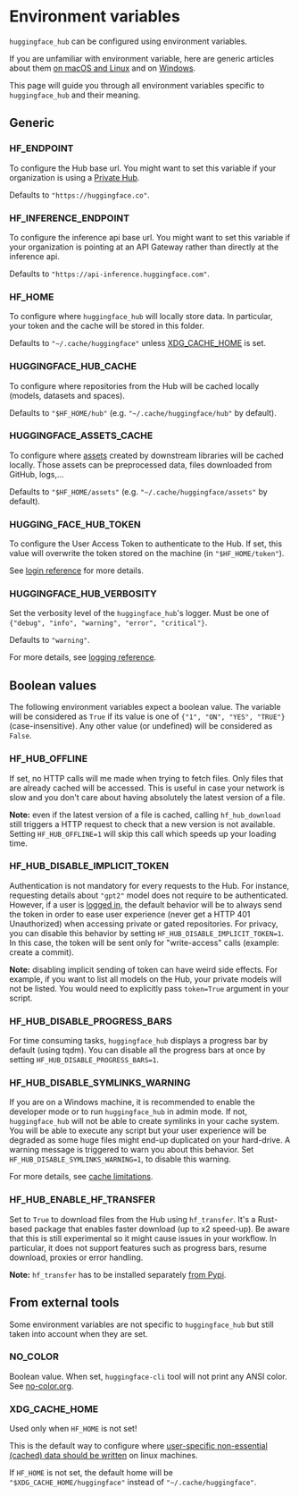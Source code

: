 # Environment variables

`huggingface_hub` can be configured using environment variables.

If you are unfamiliar with environment variable, here are generic articles about them
[on macOS and Linux](https://linuxize.com/post/how-to-set-and-list-environment-variables-in-linux/)
and on [Windows](https://phoenixnap.com/kb/windows-set-environment-variable).

This page will guide you through all environment variables specific to `huggingface_hub`
and their meaning.

## Generic

### HF_ENDPOINT

To configure the Hub base url. You might want to set this variable if your organization
is using a [Private Hub](https://huggingface.co/platform).

Defaults to `"https://huggingface.co"`.

### HF_INFERENCE_ENDPOINT

To configure the inference api base url. You might want to set this variable if your organization
is pointing at an API Gateway rather than directly at the inference api.

Defaults to `"https://api-inference.huggingface.com"`.

### HF_HOME

To configure where `huggingface_hub` will locally store data. In particular, your token
and the cache will be stored in this folder.

Defaults to `"~/.cache/huggingface"` unless [XDG_CACHE_HOME](#xdgcachehome) is set.

### HUGGINGFACE_HUB_CACHE

To configure where repositories from the Hub will be cached locally (models, datasets and
spaces).

Defaults to `"$HF_HOME/hub"` (e.g. `"~/.cache/huggingface/hub"` by default).

### HUGGINGFACE_ASSETS_CACHE

To configure where [assets](../guides/manage-cache#caching-assets) created by downstream libraries
will be cached locally. Those assets can be preprocessed data, files downloaded from GitHub,
logs,...

Defaults to `"$HF_HOME/assets"` (e.g. `"~/.cache/huggingface/assets"` by default).

### HUGGING_FACE_HUB_TOKEN

To configure the User Access Token to authenticate to the Hub. If set, this value will
overwrite the token stored on the machine (in `"$HF_HOME/token"`).

See [login reference](../package_reference/login) for more details.

### HUGGINGFACE_HUB_VERBOSITY

Set the verbosity level of the `huggingface_hub`'s logger. Must be one of
`{"debug", "info", "warning", "error", "critical"}`.

Defaults to `"warning"`.

For more details, see [logging reference](../package_reference/utilities#huggingface_hub.utils.logging.get_verbosity).

## Boolean values

The following environment variables expect a boolean value. The variable will be considered
as `True` if its value is one of `{"1", "ON", "YES", "TRUE"}` (case-insensitive). Any other value
(or undefined) will be considered as `False`.

### HF_HUB_OFFLINE

If set, no HTTP calls will me made when trying to fetch files. Only files that are already
cached will be accessed. This is useful in case your network is slow and you don't care
about having absolutely the latest version of a file.

**Note:** even if the latest version of a file is cached, calling `hf_hub_download` still triggers
a HTTP request to check that a new version is not available. Setting `HF_HUB_OFFLINE=1` will
skip this call which speeds up your loading time.

### HF_HUB_DISABLE_IMPLICIT_TOKEN

Authentication is not mandatory for every requests to the Hub. For instance, requesting
details about `"gpt2"` model does not require to be authenticated. However, if a user is
[logged in](../package_reference/login), the default behavior will be to always send the token
in order to ease user experience (never get a HTTP 401 Unauthorized) when accessing private or gated repositories. For privacy, you can
disable this behavior by setting `HF_HUB_DISABLE_IMPLICIT_TOKEN=1`. In this case,
the token will be sent only for "write-access" calls (example: create a commit).

**Note:** disabling implicit sending of token can have weird side effects. For example,
if you want to list all models on the Hub, your private models will not be listed. You
would need to explicitly pass `token=True` argument in your script.

### HF_HUB_DISABLE_PROGRESS_BARS

For time consuming tasks, `huggingface_hub` displays a progress bar by default (using tqdm).
You can disable all the progress bars at once by setting `HF_HUB_DISABLE_PROGRESS_BARS=1`.

### HF_HUB_DISABLE_SYMLINKS_WARNING

If you are on a Windows machine, it is recommended to enable the developer mode or to run
`huggingface_hub` in admin mode. If not, `huggingface_hub` will not be able to create
symlinks in your cache system. You will be able to execute any script but your user experience
will be degraded as some huge files might end-up duplicated on your hard-drive. A warning
message is triggered to warn you about this behavior. Set `HF_HUB_DISABLE_SYMLINKS_WARNING=1`,
to disable this warning.

For more details, see [cache limitations](../guides/manage-cache#limitations).

### HF_HUB_ENABLE_HF_TRANSFER

Set to `True` to download files from the Hub using `hf_transfer`. It's a Rust-based package
that enables faster download (up to x2 speed-up). Be aware that this is still experimental
so it might cause issues in your workflow. In particular, it does not support features such
as progress bars, resume download, proxies or error handling.

**Note:** `hf_transfer` has to be installed separately [from Pypi](https://pypi.org/project/hf-transfer/).

## From external tools

Some environment variables are not specific to `huggingface_hub` but still taken into account
when they are set.

### NO_COLOR

Boolean value. When set, `huggingface-cli` tool will not print any ANSI color.
See [no-color.org](https://no-color.org/).

### XDG_CACHE_HOME

Used only when `HF_HOME` is not set!

This is the default way to configure where [user-specific non-essential (cached) data should be written](https://wiki.archlinux.org/title/XDG_Base_Directory)
on linux machines. 

If `HF_HOME` is not set, the default home will be `"$XDG_CACHE_HOME/huggingface"` instead
of `"~/.cache/huggingface"`.
